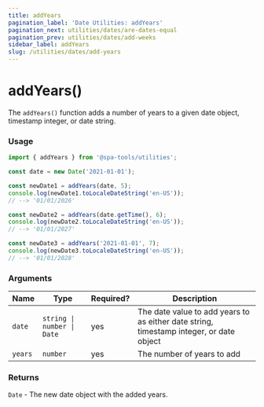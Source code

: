 ```yaml
---
title: addYears
pagination_label: 'Date Utilities: addYears'
pagination_next: utilities/dates/are-dates-equal
pagination_prev: utilities/dates/add-weeks
sidebar_label: addYears
slug: /utilities/dates/add-years
---
```



<PackageCaption packageName='@spa-tools/utilities' />

# addYears()

The `addYears()` function adds a number of years to a given date object,
timestamp integer, or date string.

### Usage

```ts
import { addYears } from '@spa-tools/utilities';

const date = new Date('2021-01-01');

const newDate1 = addYears(date, 5);
console.log(newDate1.toLocaleDateString('en-US'));
// --> '01/01/2026'

const newDate2 = addYears(date.getTime(), 6);
console.log(newDate2.toLocaleDateString('en-US'));
// --> '01/01/2027'

const newDate3 = addYears('2021-01-01', 7);
console.log(newDate3.toLocaleDateString('en-US'));
// --> '01/01/2028'
```

### Arguments

| Name    | Type                       | Required? | Description                                                                             |
| ------- | -------------------------- | --------- | --------------------------------------------------------------------------------------- |
| `date`  | `string \| number \| Date` | yes       | The date value to add years to as either date string, timestamp integer, or date object |
| `years` | `number`                   | yes       | The number of years to add                                                              |

### Returns

`Date` - The new date object with the added years.

